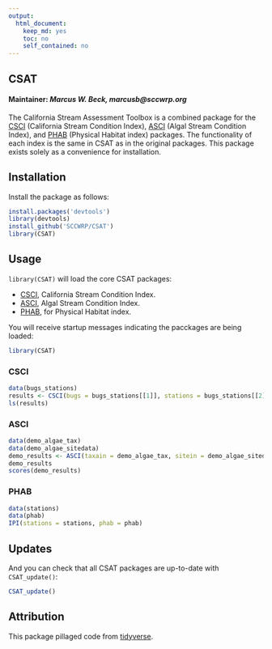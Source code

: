 ```yaml
---
output:
  html_document:
    keep_md: yes
    toc: no
    self_contained: no
---
```


## CSAT

#### Maintainer: *Marcus W. Beck, marcusb@sccwrp.org*

The California Stream Assessment Toolbox is a combined package for the [CSCI](https://github.com/SCCWRP/CSCI) (California Stream Condition Index), [ASCI](https://github.com/SCCWRP/ASCI) (Algal Stream Condition Index), and [PHAB](https://github.com/SCCWRP/PHAB) (Physical Habitat index) packages.  The functionality of each index is the same in CSAT as in the original packages.  This package exists solely as a convenience for installation. 

## Installation

Install the package as follows:

```r
install.packages('devtools')
library(devtools)
install_github('SCCWRP/CSAT')
library(CSAT)
```

## Usage

`library(CSAT)` will load the core CSAT packages:

* [CSCI](https://github.com/SCCWRP/CSCI), California Stream Condition Index. 
* [ASCI](https://github.com/SCCWRP/ASCI), Algal Stream Condition Index.
* [PHAB](https://github.com/SCCWRP/PHAB), for Physical Habitat index.

You will receive startup messages indicating the pacckages are being loaded:

```r
library(CSAT)
```

### CSCI

```r
data(bugs_stations)
results <- CSCI(bugs = bugs_stations[[1]], stations = bugs_stations[[2]])
ls(results)
```

### ASCI

```r
data(demo_algae_tax)
data(demo_algae_sitedata)
demo_results <- ASCI(taxain = demo_algae_tax, sitein = demo_algae_sitedata)
demo_results
scores(demo_results)
```

### PHAB

```r
data(stations)
data(phab)
IPI(stations = stations, phab = phab)
```

## Updates

And you can check that all CSAT packages are up-to-date with `CSAT_update()`:

```r
CSAT_update()
```

## Attribution

This package pillaged code from [tidyverse](https://github.com/tidyverse/tidyverse).

